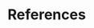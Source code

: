 # References {.unnumbered}


\clearpage
\null
\thispagestyle{empty}
\clearpage

::: {#refs}
:::

\clearpage
\null
\thispagestyle{empty}
\clearpage
